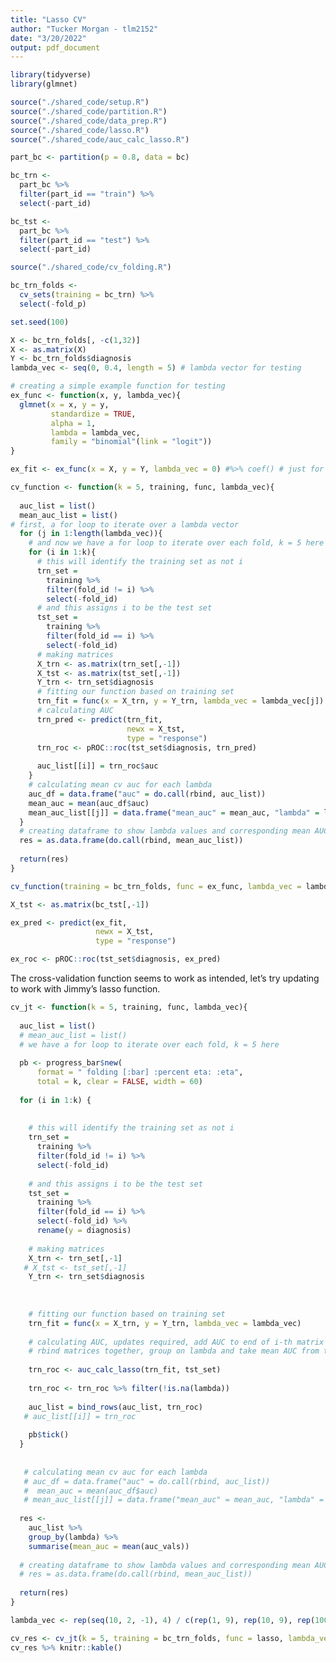 ```yaml
---
title: "Lasso CV"
author: "Tucker Morgan - tlm2152"
date: "3/20/2022"
output: pdf_document
---
```


```r
library(tidyverse)
library(glmnet)
```

```r
source("./shared_code/setup.R")
source("./shared_code/partition.R")
source("./shared_code/data_prep.R")
source("./shared_code/lasso.R")
source("./shared_code/auc_calc_lasso.R")

part_bc <- partition(p = 0.8, data = bc)

bc_trn <- 
  part_bc %>% 
  filter(part_id == "train") %>% 
  select(-part_id)

bc_tst <- 
  part_bc %>% 
  filter(part_id == "test") %>% 
  select(-part_id)
```

```r
source("./shared_code/cv_folding.R")

bc_trn_folds <- 
  cv_sets(training = bc_trn) %>% 
  select(-fold_p)
```

```r
set.seed(100)

X <- bc_trn_folds[, -c(1,32)]
X <- as.matrix(X)
Y <- bc_trn_folds$diagnosis
lambda_vec <- seq(0, 0.4, length = 5) # lambda vector for testing

# creating a simple example function for testing
ex_func <- function(x, y, lambda_vec){
  glmnet(x = x, y = y,
         standardize = TRUE,
         alpha = 1,
         lambda = lambda_vec,
         family = "binomial"(link = "logit"))
}

ex_fit <- ex_func(x = X, y = Y, lambda_vec = 0) #%>% coef() # just for example, not stored

cv_function <- function(k = 5, training, func, lambda_vec){
  
  auc_list = list()
  mean_auc_list = list()
# first, a for loop to iterate over a lambda vector
  for (j in 1:length(lambda_vec)){
    # and now we have a for loop to iterate over each fold, k = 5 here
    for (i in 1:k){
      # this will identify the training set as not i
      trn_set = 
        training %>% 
        filter(fold_id != i) %>% 
        select(-fold_id)
      # and this assigns i to be the test set
      tst_set =
        training %>% 
        filter(fold_id == i) %>% 
        select(-fold_id)
      # making matrices
      X_trn <- as.matrix(trn_set[,-1])
      X_tst <- as.matrix(tst_set[,-1])
      Y_trn <- trn_set$diagnosis
      # fitting our function based on training set
      trn_fit = func(x = X_trn, y = Y_trn, lambda_vec = lambda_vec[j])
      # calculating AUC
      trn_pred <- predict(trn_fit,
                          newx = X_tst,
                          type = "response")
      trn_roc <- pROC::roc(tst_set$diagnosis, trn_pred)
      
      auc_list[[i]] = trn_roc$auc
    }
    # calculating mean cv auc for each lambda
    auc_df = data.frame("auc" = do.call(rbind, auc_list))
    mean_auc = mean(auc_df$auc)
    mean_auc_list[[j]] = data.frame("mean_auc" = mean_auc, "lambda" = lambda_vec[j])
  }
  # creating dataframe to show lambda values and corresponding mean AUC
  res = as.data.frame(do.call(rbind, mean_auc_list))
  
  return(res)
}

cv_function(training = bc_trn_folds, func = ex_func, lambda_vec = lambda_vec)
```

```r
X_tst <- as.matrix(bc_tst[,-1])

ex_pred <- predict(ex_fit,
                   newx = X_tst,
                   type = "response")

ex_roc <- pROC::roc(tst_set$diagnosis, ex_pred)
```

The cross-validation function seems to work as intended, let's try updating to work with Jimmy's lasso function.

```r
cv_jt <- function(k = 5, training, func, lambda_vec){
  
  auc_list = list()
  # mean_auc_list = list()
  # we have a for loop to iterate over each fold, k = 5 here
  
  pb <- progress_bar$new(
      format = " folding [:bar] :percent eta: :eta",
      total = k, clear = FALSE, width = 60)
  
  for (i in 1:k) {
    
    
    # this will identify the training set as not i
    trn_set = 
      training %>% 
      filter(fold_id != i) %>% 
      select(-fold_id)
    
    # and this assigns i to be the test set
    tst_set =
      training %>% 
      filter(fold_id == i) %>% 
      select(-fold_id) %>%
      rename(y = diagnosis)
    
    # making matrices
    X_trn <- trn_set[,-1]
   # X_tst <- tst_set[,-1]
    Y_trn <- trn_set$diagnosis
    
    
    
    # fitting our function based on training set
    trn_fit = func(x = X_trn, y = Y_trn, lambda_vec = lambda_vec)
    
    # calculating AUC, updates required, add AUC to end of i-th matrix and store
    # rbind matrices together, group on lambda and take mean AUC from there
    
    trn_roc <- auc_calc_lasso(trn_fit, tst_set)
    
    trn_roc <- trn_roc %>% filter(!is.na(lambda))
    
    auc_list = bind_rows(auc_list, trn_roc)
   # auc_list[[i]] = trn_roc
    
    pb$tick()
  }
  
  
   # calculating mean cv auc for each lambda
   # auc_df = data.frame("auc" = do.call(rbind, auc_list))
   #  mean_auc = mean(auc_df$auc)
   # mean_auc_list[[j]] = data.frame("mean_auc" = mean_auc, "lambda" = lambda_vec[j])
    
  res <- 
    auc_list %>% 
    group_by(lambda) %>%
    summarise(mean_auc = mean(auc_vals))
  
  # creating dataframe to show lambda values and corresponding mean AUC
  # res = as.data.frame(do.call(rbind, mean_auc_list))
  
  return(res)
}

lambda_vec <- rep(seq(10, 2, -1), 4) / c(rep(1, 9), rep(10, 9), rep(100, 9), rep(1000, 9))

cv_res <- cv_jt(k = 5, training = bc_trn_folds, func = lasso, lambda_vec = lambda_vec)
cv_res %>% knitr::kable()
```

